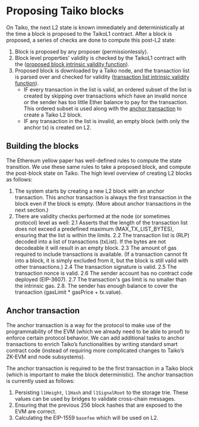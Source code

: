 # Proposing Taiko blocks

On Taiko, the next L2 state is known immediately and deterministically at the time a block is proposed to the TaikoL1 contract. After a block is proposed, a series of checks are done to compute this post-L2 state:

1. Block is proposed by any proposer (permissionlessly).
2. Block level properties' validity is checked by the TaikoL1 contract with the ([proposed block intrinsic validity function](./proposing#proposed-block-intrinsic-validity-function)).
3. Proposed block is downloaded by a Taiko node, and the transaction list is parsed over and checked for validity ([transaction list intrinsic validity function](./proposing#transaction-list-intrinsic-validity-function)).
   - IF every transaction in the list is valid, an ordered subset of the list is created by skipping over transactions which have an invalid nonce or the sender has too little Ether balance to pay for the transaction. This ordered subset is used along with the [anchor transaction](./proposing#anchor-transaction) to create a Taiko L2 block.
   - IF any transaction in the list is invalid, an empty block (with only the anchor tx) is created on L2.

## Building the blocks

The Ethereum yellow paper has well-defined rules to compute the state transition. We use these same rules to take a proposed block, and compute the post-block state on Taiko. The high level overview of creating L2 blocks as follows:

1. The system starts by creating a new L2 block with an anchor transaction. This anchor transaction is always the first transaction in the block even if the block is empty. (More about anchor transactions in the next section.)
2. There are validity checks performed at the node (or sometimes protocol) level as well:
2.1 Asserts that the length of the transaction list does not exceed a predefined maximum (MAX_TX_LIST_BYTES), ensuring that the list is within the limits.
2.2 The transaction list is (RLP) decoded into a list of transactions (txList). If the bytes are not decodeable it will result in an empty block.
2.3 The amount of gas required to include transactions is available. (If a transaction cannot fit into a block, it is simply excluded from it, but the block is still valid with other transactions.)
2.4 The transaction signature is valid.
2.5 The transaction nonce is valid.
2.6 The sender account has no contract code deployed (EIP-3607).
2.7 The transaction's gas limit is no smaller than the intrinsic gas.
2.8. The sender has enough balance to cover the transaction (gasLimit * gasPrice + tx.value).

## Anchor transaction

The anchor transaction is a way for the protocol to make use of the programmability of the EVM (which we already need to be able to proof) to enforce certain protocol behavior. We can add additional tasks to anchor transactions to enrich Taiko’s functionalities by writing standard smart contract code (instead of requiring more complicated changes to Taiko’s ZK-EVM and node subsystems).

The anchor transaction is required to be the first transaction in a Taiko block (which is important to make the block deterministic). The anchor transaction is currently used as follows:

1. Persisting `l1Height`, `l1Hash` and `l1SignalRoot` to the storage trie. These values can be used by bridges to validate cross-chain messages.
2. Ensuring that the previous 256 block hashes that are exposed to the EVM are correct.
3. Calculating the EIP-1559 `basefee` which will be used on L2.